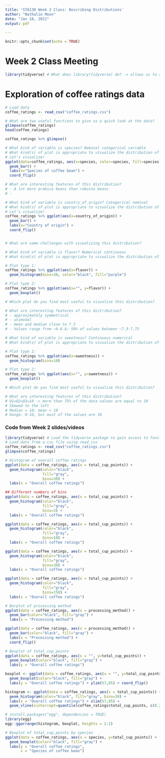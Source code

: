 ```yaml
---
title: 'STA130 Week 2 Class: Describing Distributions'
author: "Nathalie Moon"
date: "Jan 18, 2021"
output: pdf
  
---
```


```r
knitr::opts_chunk$set(echo = TRUE)
```



# Week 2 Class Meeting 
```r
library(tidyverse) # What does library(tidyverse) do? -> allows us to access the functions we want!
```



# Exploration of coffee ratings data
```r
# Load data
coffee_ratings <- read_csv("coffee_ratings.csv")

```

```r
# What are two useful functions to give us a quick look at the data?
glimpse(coffee_ratings)
head(coffee_ratings)

coffee_ratings %>% glimpse()
```

```r
# What kind of variable is species? Nominal categorical variable
# What kind(s) of plot is appropriate to visualize the distribution of this variable? Barplot!
# Let's visualize!
ggplot(data=coffee_ratings, aes(x=species, color=species, fill=species)) +
  geom_bar() +
  labs(x="Species of coffee bean") +
  coord_flip()

# What are interesting features of this distribution?
# - A lot more arabica beans than robusta beans
# - 
```

```r
# What kind of variable is country_of_origin? Categorical nominal
# What kind(s) of plot is appropriate to visualize the distribution of this variable? Barplot
# Let's visualize!
coffee_ratings %>% ggplot(aes(x=country_of_origin)) +
  geom_bar() +
  labs(x="Country of origin") +
  coord_flip()


# What are some challenges with visualizing this distribution?
```


```r
# What kind of variable is flavor? Numerical continuous
# What kind(s) of plot is appropriate to visualize the distribution of this variable? Histogram and boxplot

# Plot type 1:
coffee_ratings %>% ggplot(aes(x=flavor)) +
  geom_histogram(bins=30, color="black", fill="purple")

# Plot type 2:
coffee_ratings %>% ggplot(aes(x="", y=flavor)) +
  geom_boxplot()

# Which plot do you find most useful to visualize this distribution?

# What are interesting features of this distribution?
# - approximately symmetrical
# - unimodal
# - mean and median close to 7.5
# - Values range from ~6-8.8; 50% of values between ~7.3-7.75
```

```r
# What kind of variable is sweetness? Continuous numerical
# What kind(s) of plot is appropriate to visualize the distribution of this variable? Histogram and boxplot

# Plot type 1:
coffee_ratings %>% ggplot(aes(x=sweetness)) +
  geom_histogram(bins=10)

# Plot type 2:
coffee_ratings %>% ggplot(aes(x="", y=sweetness)) +
  geom_boxplot()

# Which plot do you find most useful to visualize this distribution?

# What are interesting features of this distribution?
# Q1=Q2=Q3=10 -> more than 75% of the data values are equal to 10
# Skewed to the left 
# Median = 10; mean < 10
# Range: 0-10, but most of the values are 10
```







\newpage
### Code from Week 2 slides/videos

```r
library(tidyverse) # Load the tidyverse package to gain access to functions we'll use
# Load data from a csv file using read_csv 
coffee_ratings <- read_csv("coffee_ratings.csv")
glimpse(coffee_ratings)
```




```r
# Histogram of overall coffee ratings
ggplot(data = coffee_ratings, aes(x = total_cup_points)) +
  geom_histogram(color="black", 
                 fill="gray", 
                 bins=30) +
  labs(x = "Overall coffee ratings")

```

```r
## Different numbers of bins
ggplot(data = coffee_ratings, aes(x = total_cup_points)) +
  geom_histogram(color="black", 
                 fill="gray", 
                 bins=3) +
  labs(x = "Overall coffee ratings")

ggplot(data = coffee_ratings, aes(x = total_cup_points)) +
  geom_histogram(color="black", 
                 fill="gray", 
                 bins=10) +
  labs(x = "Overall coffee ratings")

ggplot(data = coffee_ratings, aes(x = total_cup_points)) +
  geom_histogram(color="black", 
                 fill="gray", 
                 bins=30) +
  labs(x = "Overall coffee ratings")

ggplot(data = coffee_ratings, aes(x = total_cup_points)) +
  geom_histogram(color="black", 
                 fill="gray", 
                 bins=150) +
  labs(x = "Overall coffee ratings")
```

```r
# Barplot of processing method
ggplot(data = coffee_ratings, aes(x = processing_method)) +
  geom_bar(color="black", fill="gray") +
  labs(x = "Processing method")

ggplot(data = coffee_ratings, aes(x = processing_method)) +
  geom_bar(color="black", fill="gray") +
  labs(x = "Processing method") +
  coord_flip()
```


```r
# Boxplot of total_cup_points
ggplot(data = coffee_ratings, aes(x = "", y=total_cup_points)) +
  geom_boxplot(color="black", fill="gray") +
  labs(y = "Overall coffee ratings")
```

```r
boxplot <- ggplot(data = coffee_ratings, aes(x = "", y=total_cup_points)) +
  geom_boxplot(color="black", fill="gray") +
  labs(y = "Overall coffee ratings") + ylim(57,95) + coord_flip()

histogram <- ggplot(data = coffee_ratings, aes(x = total_cup_points)) +
  geom_histogram(color="black", fill="gray", bins=30) +
  labs(x = "Overall coffee ratings") + xlim(57,95) + 
  geom_vline(xintercept=quantile(coffee_ratings$total_cup_points, c(0.25, 0.75), na.rm=TRUE), color="red", lty=2)

# install.packages("egg", dependencies = TRUE)
library(egg)
egg::ggarrange(histogram, boxplot, heights = 2:1)
```

```r
# Boxplot of total_cup_points by species
ggplot(data = coffee_ratings, aes(x = species, y=total_cup_points)) +
  geom_boxplot(color="black", fill="gray") +
  labs(y = "Overall coffee ratings",
       x = "Species of coffee bean")
```




